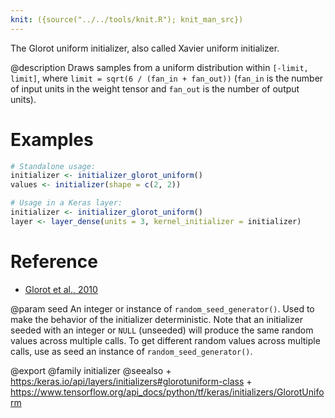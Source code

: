 ```yaml
---
knit: ({source("../../tools/knit.R"); knit_man_src})
---
```

The Glorot uniform initializer, also called Xavier uniform initializer.

@description
Draws samples from a uniform distribution within `[-limit, limit]`, where
`limit = sqrt(6 / (fan_in + fan_out))` (`fan_in` is the number of input
units in the weight tensor and `fan_out` is the number of output units).

# Examples
```r
# Standalone usage:
initializer <- initializer_glorot_uniform()
values <- initializer(shape = c(2, 2))
```

```r
# Usage in a Keras layer:
initializer <- initializer_glorot_uniform()
layer <- layer_dense(units = 3, kernel_initializer = initializer)
```

# Reference
- [Glorot et al., 2010](http://proceedings.mlr.press/v9/glorot10a.html)

@param seed An integer or instance of
`random_seed_generator()`.
Used to make the behavior of the initializer
deterministic. Note that an initializer seeded with an integer
or `NULL` (unseeded) will produce the same random values
across multiple calls. To get different random values
across multiple calls, use as seed an instance
of `random_seed_generator()`.

@export
@family initializer
@seealso
+ <https:/keras.io/api/layers/initializers#glorotuniform-class>
+ <https://www.tensorflow.org/api_docs/python/tf/keras/initializers/GlorotUniform>
